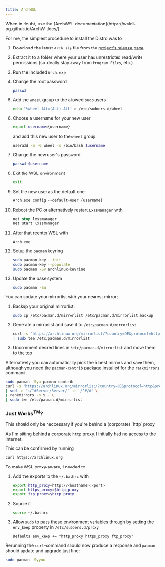```yaml
---
title: ArchWSL
---
```



<Aside>
  When in doubt, use the [ArchWSL
  documentation](https://wsldl-pg.github.io/ArchW-docs/).
</Aside>

For me, the simplest procedure to install the Distro was to

<Steps>

1.  Download the latest `Arch.zip` file from the [project's release page](https://github.com/yuk7/ArchWSL/releases/latest)
2.  Extract it to a folder where your user has unrestricted read/write permissions (so ideally stay away from `Program Files`, etc.)
3.  Run the included `Arch.exe`
4.  Change the root password

    ```sh
    passwd
    ```

5.  Add the `wheel` group to the allowed `sudo` users

    ```sh
    echo "%wheel ALL=(ALL) ALL" > /etc/sudoers.d/wheel
    ```

6.  Choose a username for your new user

    ```sh
    export username={username}
    ```

    and add this new user to the `wheel` group

    ```sh
    useradd -m -G wheel -s /bin/bash $username
    ```

7.  Change the new user's password

    ```sh
    passwd $username
    ```

8.  Exit the WSL environment

    ```sh
    exit
    ```

9.  Set the new user as the default one

    ```ps
    Arch.exe config --default-user {username}
    ```

10. Reboot the PC or alternatively restart `LxssManager` with

    ```ps
    net stop lxssmanager
    net start lxssmanager
    ```

11. After that reenter WSL with

    ```ps
    Arch.exe
    ```

12. Setup the `pacman` keyring

    ```sh
    sudo pacman-key --init
    sudo pacman-key --populate
    sudo pacman -Sy archlinux-keyring
    ```

13. Update the base system

    ```sh
    sudo pacman -Su
    ```

</Steps>

<Aside type="tip">

You can update your mirrorlist with your nearest mirrors.

<Steps>

1. Backup your original mirrorlist.

   ```sh
   sudo cp /etc/pacman.d/mirrorlist /etc/pacman.d/mirrorlist.backup
   ```

2. Generate a mirrorlist and save it to `/etc/pacman.d/mirrorlist`

   ```sh
   curl -s "https://archlinux.org/mirrorlist/?country=DE&protocol=http&protocol=https&ip_version=4&use_mirror_status=on" \
   | sudo tee /etc/pacman.d/mirrorlist
   ```

3. Uncomment desired lines in `/etc/pacman.d/mirrorlist` and move them to the top

</Steps>

Alternatively you can automatically pick the 5 best mirrors and save them,
although you need the `pacman-contrib` package installed for the `rankmirrors` command.

```sh
sudo pacman -Syu pacman-contrib
curl -s "https://archlinux.org/mirrorlist/?country=DE&protocol=http&protocol=https&ip_version=4&use_mirror_status=on" \
| sed -e 's/^#Server/Server/' -e '/^#/d' \
| rankmirrors -n 5 - \
| sudo tee /etc/pacman.d/mirrorlist
```

</Aside>

### Just Works<sup>TM</sup>?

<Aside>
  This should only be neccessary if you're behind a (corporate) `http` proxy
</Aside>

As I'm sitting behind a corporate `http` proxy, I initially had no access to the internet.

This can be confirmed by running

```sh
curl https://archlinux.org
```

To make WSL proxy-aware, I needed to

<Steps>

1. Add the exports to the `~/.bashrc` with

   ```bash title="~/.bashrc" ins={1-3}
   export http_proxy=http://<hostname>:<port>
   export https_proxy=$http_proxy
   export ftp_proxy=$http_proxy
   ```

2. Source it

   ```sh
   source ~/.bashrc
   ```

3. Allow `sudo` to pass these environment variables through by
   setting the `env_keep` property in `/etc/sudoers.d/proxy`

   ```txt title="/etc/sudoers.d/proxy" ins={1}
   Defaults env_keep += "http_proxy https_proxy ftp_proxy"
   ```

</Steps>

Rerunning the `curl`-command should now produce a response and `pacman` should update and upgrade just fine:

```sh
sudo pacman -Syyuu
```
